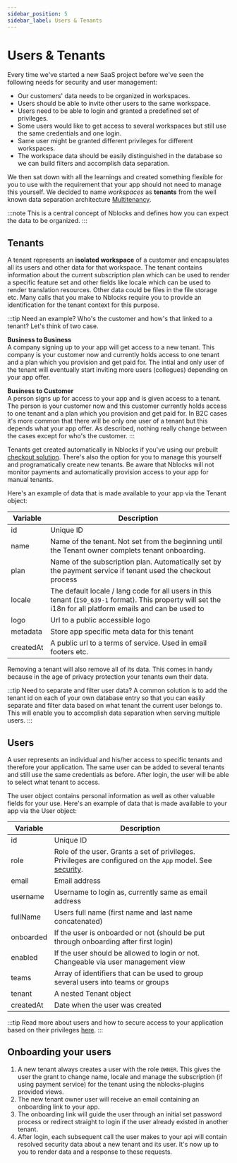 ```yaml
---
sidebar_position: 5
sidebar_label: Users & Tenants
---
```


# Users & Tenants
Every time we've started a new SaaS project before we've seen the following needs for security and user management:
* Our customers' data needs to be organized in workspaces.
* Users should be able to invite other users to the same workspace.
* Users need to be able to login and granted a predefined set of privileges.
* Some users would like to get access to several workspaces but still use the same credentials and one login.
* Same user might be granted different privileges for different workspaces.
* The workspace data should be easily distinguished in the database so we can build filters and accomplish data separation.

We then sat down with all the learnings and created something flexible for you to use with the requirement that your app should not need to manage this yourself.
We decided to name *workspaces* as **tenants** from the well known data separation architecture [Multitenancy](https://en.wikipedia.org/wiki/Multitenancy).

:::note
This is a central concept of Nblocks and defines how you can expect the data to be organized.
:::

## Tenants
A tenant represents an **isolated workspace** of a customer and encapsulates all its users and other data for that workspace. 
The tenant contains information about the current subscription plan which can be used to render a specific feature set and other fields like locale which can be used to render translation resources. 
Other data could be files in the file storage etc. Many calls that you make to Nblocks require you to provide an identification for the tenant context for this purpose.

:::tip Need an example?
Who's the customer and how's that linked to a tenant? Let's think of two case.

**Business to Business**   
A company signing up to your app will get access to a new tenant. This company is your customer now and currently holds access to one tenant and a plan which you provision and get paid for. The intial and only user of the tenant will eventually start inviting more users (collegues) depending on your app offer.

**Business to Customer**   
A person signs up for access to your app and is given access to a tenant. The person is your customer now and this customer currently holds access to one tenant and a plan which you provision and get paid for. In B2C cases it's more common that there will be only one user of a tenant but this depends what your app offer. As described, nothing really change between the cases except for who's the customer.
:::

Tenants get created automatically in Nblocks if you've using our prebuilt [checkout solution](stripe). 
There's also the option for you to manage this yourself and programatically create new tenants. Be aware that Nblocks will not monitor payments and automatically provision access to your app for manual tenants.

Here's an example of data that is made available to your app via the Tenant object:

| Variable          | Description |
| -----------       | ----------- |
| id                | Unique ID |
| name              | Name of the tenant. Not set from the beginning until the Tenant owner complets tenant onboarding. |
| plan              | Name of the subscription plan. Automatically set by the payment service if tenant used the checkout process |
| locale            | The default locale / lang code for all users in this tenant (`ISO_639-1` format). This property will set the i18n for all platform emails and can be used to  |
| logo              | Url to a public accessible logo |
| metadata          | Store app specific meta data for this tenant |
| createdAt         | A public url to a terms of service. Used in email footers etc.  |

Removing a tenant will also remove all of its data. This comes in handy because in the age of privacy protection your tenants own their data.

:::tip Need to separate and filter user data?
A common solution is to add the tenant id on each of your own database entry so that you can easily separate and filter data based on what tenant the current user belongs to. 
This will enable you to accomplish data separation when serving multiple users.
:::

## Users
A user represents an individual and his/her access to specific tenants and therefore your application. The same user can be added to several tenants and still use the same credentials as before. After login, the user will be able to select what tenant to access.

The user object contains personal information as well as other valuable fields for your use.
Here's an example of data that is made available to your app via the User object:

| Variable          | Description |
| -----------       | ----------- |
| id                | Unique ID |
| role              | Role of the user. Grants a set of privileges. Privileges are configured on the `App` model. See [security](security).|
| email             | Email address |
| username          | Username to login as, currently same as email address  |
| fullName          | Users full name (first name and last name concatenated) |
| onboarded         | If the user is onboarded or not (should be put through onboarding after first login) |
| enabled           | If the user should be allowed to login or not. Changeable via user management view |
| teams             | Array of identifiers that can be used to group several users into teams or groups  |
| tenant            | A nested Tenant object  |
| createdAt         | Date when the user was created  |

:::tip
Read more about users and how to secure access to your application based on their privileges [here](security).
:::

## Onboarding your users
1. A new tenant always creates a user with the role `OWNER`. This gives the user the grant to change name, locale and manage the subscription (if using payment service) for the tenant using the nblocks-plugins provided views.
1. The new tenant owner user will receive an email containing an onboarding link to your app.
1. The onboarding link will guide the user through an initial set password process or redirect straight to login if the user already existed in another tenant.
1. After login, each subsequent call the user makes to your api will contain resolved security data about a new tenant and its user. It's now up to you to render data and a response to these requests.

